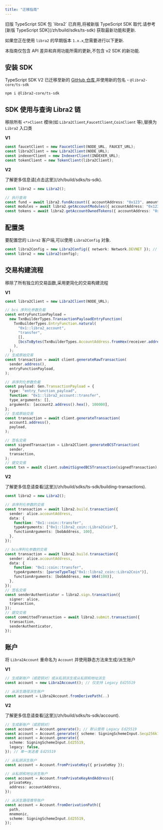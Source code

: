 ```yaml
---
title: "迁移指南"
---
```



<Aside emoji="🚨" type="danger">
  旧版 TypeScript SDK 包 `libra2` 已弃用,将被新版 TypeScript SDK 取代.请参考 [新版 TypeScript SDK](/zh/build/sdks/ts-sdk) 获取最新功能和更新.
</Aside>

如果您正在使用 `libra2` 的早期版本 `1.x.x`,您需要进行以下更新.

<Aside type="note">
  本指南仅包含 API 差异和弃用功能所需的更新,不包含 v2 SDK 的新功能.
</Aside>

## 安装 SDK

TypeScript SDK V2 已迁移至新的 [GitHub 仓库](https://github.com/libra2org/libra2-ts-sdk),并使用新的包名 - `@libra2-core/ts-sdk`

```shellscript npm2yarn
npm i @libra2-core/ts-sdk
```

## SDK 使用与查询 Libra2 链

移除所有 `<*>Client` 模块(如 `Libra2Client`,`FaucetClient`,`CoinClient` 等),替换为 `Libra2` 入口类

**V1**

```typescript filename="v1.ts"
const faucetClient = new FaucetClient(NODE_URL, FAUCET_URL);
const libra2Client = new Libra2Client(NODE_URL);
const indexerClient = new IndexerClient(INDEXER_URL);
const tokenClient = new TokenClient(libra2Client);
```

**V2**

<Aside type="note">
  了解更多信息请[点击这里](/zh/build/sdks/ts-sdk).
</Aside>

```typescript filename="v2.ts"
const libra2 = new Libra2();

// 执行查询
const fund = await libra2.fundAccount({ accountAddress: "0x123", amount: 100 });
const modules = await libra2.getAccountModules({ accountAddress: "0x123" });
const tokens = await libra2.getAccountOwnedTokens({ accountAddress: "0x123" });
```

## 配置类

要配置您的 `Libra2` 客户端,可以使用 `Libra2Config` 对象.

```typescript filename="v2.ts"
const libra2Config = new Libra2Config({ network: Network.DEVNET }); // 默认为 devnet
const libra2 = new Libra2(config);
```

## 交易构建流程

移除了所有独立的交易函数,采用更简化的交易构建流程

**V1**

```typescript filename="v1.ts"
const libra2Client = new Libra2Client(NODE_URL);

// bcs 序列化参数负载
const entryFunctionPayload =
  new TxnBuilderTypes.TransactionPayloadEntryFunction(
    TxnBuilderTypes.EntryFunction.natural(
      "0x1::libra2_account",
      "transfer",
      [],
      [bcsToBytes(TxnBuilderTypes.AccountAddress.fromHex(receiver.address()))],
    ),
  );
// 生成原始交易
const transaction = await client.generateRawTransaction(
  sender.address(),
  entryFunctionPayload,
);

// 非序列化参数负载
const payload: Gen.TransactionPayload = {
  type: "entry_function_payload",
  function: "0x1::libra2_account::transfer",
  type_arguments: [],
  arguments: [account2.address().hex(), 100000],
};
// 生成原始交易
const transaction = await client.generateTransaction(
  account1.address(),
  payload,
);

// 签名交易
const signedTransaction = Libra2Client.generateBCSTransaction(
  sender,
  transaction,
);
// 提交交易
const txn = await client.submitSignedBCSTransaction(signedTransaction);
```

**V2**

<Aside type="note">
  了解更多信息请查看[这里](/zh/build/sdks/ts-sdk/building-transactions).
</Aside>

```typescript filename="v2.ts"
const libra2 = new Libra2();

// 非序列化参数的交易
const transaction = await libra2.build.transaction({
  sender: alice.accountAddress,
  data: {
    function: "0x1::coin::transfer",
    typeArguments: ["0x1::libra2_coin::Libra2Coin"],
    functionArguments: [bobAddress, 100],
  },
});

// bcs序列化参数的交易
const transaction = await libra2.build.transaction({
  sender: alice.accountAddress,
  data: {
    function: "0x1::coin::transfer",
    typeArguments: [parseTypeTag("0x1::libra2_coin::Libra2Coin")],
    functionArguments: [bobAddress, new U64(100)],
  },
});
// 签名交易
const senderAuthenticator = libra2.sign.transaction({
  signer: alice,
  transaction,
});
// 提交交易
const committedTransaction = await libra2.submit.transaction({
  transaction,
  senderAuthenticator,
});
```

## 账户

将 `Libra2Account` 重命名为 `Account` 并使用静态方法来生成/派生账户

**V1**

```typescript filename="v1.ts"
// 生成新账户（或密钥对）或从私钥派生或从私钥和地址派生
const account = new Libra2Account(); // 仅支持 Legacy Ed25519

// 从派生路径派生账户
const account = Libra2Account.fromDerivePath(..)
```

**V2**

<Aside type="note">
  了解更多信息请查看[这里](/zh/build/sdks/ts-sdk/account).
</Aside>

```typescript filename="v2.ts"
// 生成新账户（或密钥对）
const account = Account.generate(); // 默认使用 Legacy Ed25519
const account = Account.generate({ scheme: SigningSchemeInput.Secp256k1Ecdsa }); // 单一发送者 Secp256k1
const account = Account.generate({
  scheme: SigningSchemeInput.Ed25519,
  legacy: false,
}); // 单一发送者 Ed25519

// 从私钥派生账户
const account = Account.fromPrivateKey({ privateKey });

// 从私钥和地址派生账户
const account = Account.fromPrivateKeyAndAddress({
  privateKey,
  address: accountAddress,
});

// 从派生路径推导账户
const account = Account.fromDerivationPath({
  path,
  mnemonic,
  scheme: SigningSchemeInput.Ed25519,
});
```
